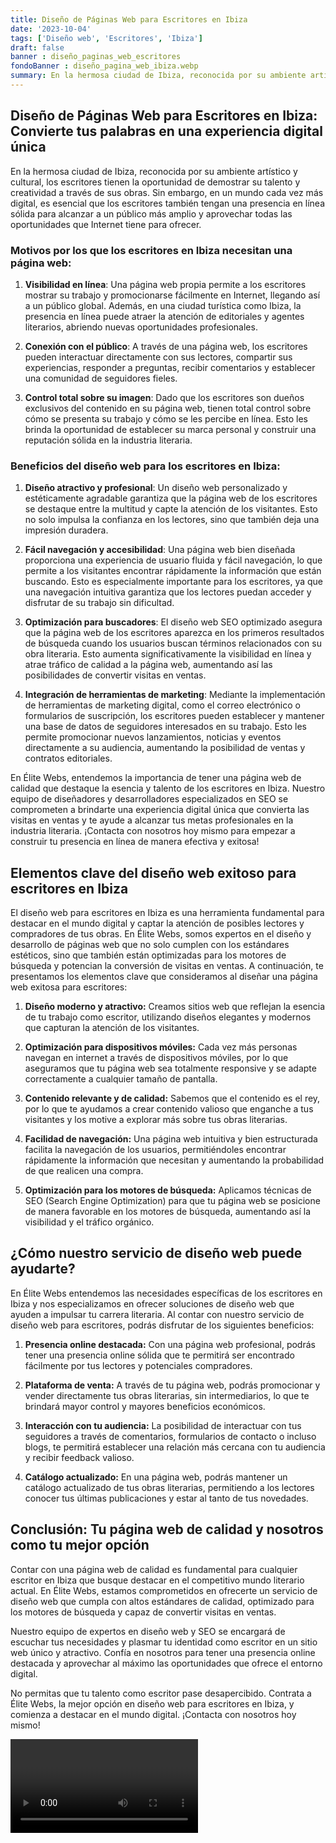 ```yaml
---
title: Diseño de Páginas Web para Escritores en Ibiza
date: '2023-10-04'
tags: ['Diseño web', 'Escritores', 'Ibiza']
draft: false
banner : diseño_paginas_web_escritores
fondoBanner : diseño_pagina_web_ibiza.webp
summary: En la hermosa ciudad de Ibiza, reconocida por su ambiente artístico y cultural, los escritores tienen la oportunidad de demostrar su talento y creatividad a través de sus obras. Sin embargo, en un mundo cada vez más digital, es esencial que los escritores también tengan una presencia en línea sólida para alcanzar a un público más amplio y aprovechar todas las oportunidades que Internet tiene para ofrecer.
---
```


## Diseño de Páginas Web para Escritores en Ibiza: Convierte tus palabras en una experiencia digital única

En la hermosa ciudad de Ibiza, reconocida por su ambiente artístico y cultural, los escritores tienen la oportunidad de demostrar su talento y creatividad a través de sus obras. Sin embargo, en un mundo cada vez más digital, es esencial que los escritores también tengan una presencia en línea sólida para alcanzar a un público más amplio y aprovechar todas las oportunidades que Internet tiene para ofrecer.

### Motivos por los que los escritores en Ibiza necesitan una página web:

1. **Visibilidad en línea**: Una página web propia permite a los escritores mostrar su trabajo y promocionarse fácilmente en Internet, llegando así a un público global. Además, en una ciudad turística como Ibiza, la presencia en línea puede atraer la atención de editoriales y agentes literarios, abriendo nuevas oportunidades profesionales.

2. **Conexión con el público**: A través de una página web, los escritores pueden interactuar directamente con sus lectores, compartir sus experiencias, responder a preguntas, recibir comentarios y establecer una comunidad de seguidores fieles.

3. **Control total sobre su imagen**: Dado que los escritores son dueños exclusivos del contenido en su página web, tienen total control sobre cómo se presenta su trabajo y cómo se les percibe en línea. Esto les brinda la oportunidad de establecer su marca personal y construir una reputación sólida en la industria literaria.

### Beneficios del diseño web para los escritores en Ibiza:

1. **Diseño atractivo y profesional**: Un diseño web personalizado y estéticamente agradable garantiza que la página web de los escritores se destaque entre la multitud y capte la atención de los visitantes. Esto no solo impulsa la confianza en los lectores, sino que también deja una impresión duradera.

2. **Fácil navegación y accesibilidad**: Una página web bien diseñada proporciona una experiencia de usuario fluida y fácil navegación, lo que permite a los visitantes encontrar rápidamente la información que están buscando. Esto es especialmente importante para los escritores, ya que una navegación intuitiva garantiza que los lectores puedan acceder y disfrutar de su trabajo sin dificultad.

3. **Optimización para buscadores**: El diseño web SEO optimizado asegura que la página web de los escritores aparezca en los primeros resultados de búsqueda cuando los usuarios buscan términos relacionados con su obra literaria. Esto aumenta significativamente la visibilidad en línea y atrae tráfico de calidad a la página web, aumentando así las posibilidades de convertir visitas en ventas.

4. **Integración de herramientas de marketing**: Mediante la implementación de herramientas de marketing digital, como el correo electrónico o formularios de suscripción, los escritores pueden establecer y mantener una base de datos de seguidores interesados en su trabajo. Esto les permite promocionar nuevos lanzamientos, noticias y eventos directamente a su audiencia, aumentando la posibilidad de ventas y contratos editoriales.

En Élite Webs, entendemos la importancia de tener una página web de calidad que destaque la esencia y talento de los escritores en Ibiza. Nuestro equipo de diseñadores y desarrolladores especializados en SEO se comprometen a brindarte una experiencia digital única que convierta las visitas en ventas y te ayude a alcanzar tus metas profesionales en la industria literaria. ¡Contacta con nosotros hoy mismo para empezar a construir tu presencia en línea de manera efectiva y exitosa!

<GifSeo />

<Cta />

## Elementos clave del diseño web exitoso para escritores en Ibiza

El diseño web para escritores en Ibiza es una herramienta fundamental para destacar en el mundo digital y captar la atención de posibles lectores y compradores de tus obras. En Élite Webs, somos expertos en el diseño y desarrollo de páginas web que no solo cumplen con los estándares estéticos, sino que también están optimizadas para los motores de búsqueda y potencian la conversión de visitas en ventas. A continuación, te presentamos los elementos clave que consideramos al diseñar una página web exitosa para escritores:

1. **Diseño moderno y atractivo:** Creamos sitios web que reflejan la esencia de tu trabajo como escritor, utilizando diseños elegantes y modernos que capturan la atención de los visitantes.

2. **Optimización para dispositivos móviles:** Cada vez más personas navegan en internet a través de dispositivos móviles, por lo que aseguramos que tu página web sea totalmente responsive y se adapte correctamente a cualquier tamaño de pantalla.

3. **Contenido relevante y de calidad:** Sabemos que el contenido es el rey, por lo que te ayudamos a crear contenido valioso que enganche a tus visitantes y los motive a explorar más sobre tus obras literarias.

4. **Facilidad de navegación:** Una página web intuitiva y bien estructurada facilita la navegación de los usuarios, permitiéndoles encontrar rápidamente la información que necesitan y aumentando la probabilidad de que realicen una compra.

5. **Optimización para los motores de búsqueda:** Aplicamos técnicas de SEO (Search Engine Optimization) para que tu página web se posicione de manera favorable en los motores de búsqueda, aumentando así la visibilidad y el tráfico orgánico.

## ¿Cómo nuestro servicio de diseño web puede ayudarte?

En Élite Webs entendemos las necesidades específicas de los escritores en Ibiza y nos especializamos en ofrecer soluciones de diseño web que ayuden a impulsar tu carrera literaria. Al contar con nuestro servicio de diseño web para escritores, podrás disfrutar de los siguientes beneficios:

1. **Presencia online destacada:** Con una página web profesional, podrás tener una presencia online sólida que te permitirá ser encontrado fácilmente por tus lectores y potenciales compradores.

2. **Plataforma de venta:** A través de tu página web, podrás promocionar y vender directamente tus obras literarias, sin intermediarios, lo que te brindará mayor control y mayores beneficios económicos.

3. **Interacción con tu audiencia:** La posibilidad de interactuar con tus seguidores a través de comentarios, formularios de contacto o incluso blogs, te permitirá establecer una relación más cercana con tu audiencia y recibir feedback valioso.

4. **Catálogo actualizado:** En una página web, podrás mantener un catálogo actualizado de tus obras literarias, permitiendo a los lectores conocer tus últimas publicaciones y estar al tanto de tus novedades.

## Conclusión: Tu página web de calidad y nosotros como tu mejor opción

Contar con una página web de calidad es fundamental para cualquier escritor en Ibiza que busque destacar en el competitivo mundo literario actual. En Élite Webs, estamos comprometidos en ofrecerte un servicio de diseño web que cumpla con altos estándares de calidad, optimizado para los motores de búsqueda y capaz de convertir visitas en ventas.

Nuestro equipo de expertos en diseño web y SEO se encargará de escuchar tus necesidades y plasmar tu identidad como escritor en un sitio web único y atractivo. Confía en nosotros para tener una presencia online destacada y aprovechar al máximo las oportunidades que ofrece el entorno digital.

No permitas que tu talento como escritor pase desapercibido. Contrata a Élite Webs, la mejor opción en diseño web para escritores en Ibiza, y comienza a destacar en el mundo digital. ¡Contacta con nosotros hoy mismo!

<Video />

<CtaBot job='Escritores' city='Ibiza'/>

<Gmaps query='Ibiza+españa+maps' />